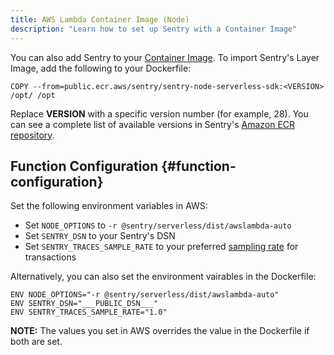 ```yaml
---
title: AWS Lambda Container Image (Node)
description: "Learn how to set up Sentry with a Container Image"
---
```


You can also add Sentry to your [Container Image](https://docs.aws.amazon.com/lambda/latest/dg/images-create.html). To import Sentry's Layer Image, add the following to your Dockerfile:

```{tabTitle: Dockerfile}
COPY --from=public.ecr.aws/sentry/sentry-node-serverless-sdk:<VERSION> /opt/ /opt
```

Replace **VERSION** with a specific version number (for example, 28). You can see a complete list of available versions in Sentry's [Amazon ECR repository](https://gallery.ecr.aws/sentry/sentry-node-serverless-sdk).

## Function Configuration {#function-configuration}

Set the following environment variables in AWS:
- Set `NODE_OPTIONS` to `-r @sentry/serverless/dist/awslambda-auto`
- Set `SENTRY_DSN` to your Sentry's DSN
- Set `SENTRY_TRACES_SAMPLE_RATE` to your preferred [sampling rate](/platforms/python/configuration/sampling/#sampling-transaction-events) for transactions

Alternatively, you can also set the environment vairables in the Dockerfile:

```{tabTitle: Dockerfile}
ENV NODE_OPTIONS="-r @sentry/serverless/dist/awslambda-auto"
ENV SENTRY_DSN="___PUBLIC_DSN___"
ENV SENTRY_TRACES_SAMPLE_RATE="1.0"
```

**NOTE:** The values you set in AWS overrides the value in the Dockerfile if both are set.
